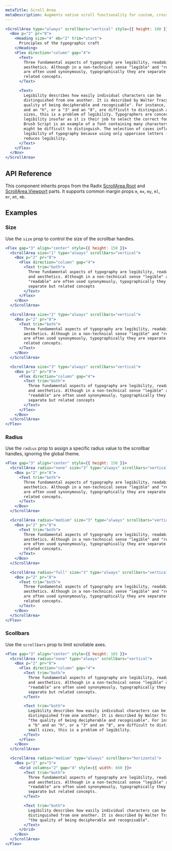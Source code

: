 ```yaml
---
metaTitle: Scroll Area
metaDescription: Augments native scroll functionality for custom, cross-browser styling.
---
```


```jsx live=true
<ScrollArea type="always" scrollbars="vertical" style={{ height: 180 }}>
  <Box p="2" pr="8">
    <Heading size="4" mb="2" trim="start">
      Principles of the typographic craft
    </Heading>
    <Flex direction="column" gap="4">
      <Text>
        Three fundamental aspects of typography are legibility, readability, and
        aesthetics. Although in a non-technical sense "legible" and "readable"
        are often used synonymously, typographically they are separate but
        related concepts.
      </Text>

      <Text>
        Legibility describes how easily individual characters can be
        distinguished from one another. It is described by Walter Tracy as "the
        quality of being decipherable and recognisable". For instance, if a "b"
        and an "h", or a "3" and an "8", are difficult to distinguish at small
        sizes, this is a problem of legibility. Typographers are concerned with
        legibility insofar as it is their job to select the correct font to use.
        Brush Script is an example of a font containing many characters that
        might be difficult to distinguish. The selection of cases influences the
        legibility of typography because using only uppercase letters (all-caps)
        reduces legibility.
      </Text>
    </Flex>
  </Box>
</ScrollArea>
```

## API Reference

This component inherits props from the Radix [ScrollArea.Root](/docs/primitives/components/scroll-area#root) and [ScrollArea.Viewport](/docs/primitives/components/scroll-area#viewport) parts. It supports common margin props `m`, `mx`, `my`, `ml`, `mr`, `mt`, `mb`.

<ThemesPropsTable componentName="scrollarea" />

## Examples

### Size

Use the `size` prop to control the size of the scrollbar handles.

```jsx live=true
<Flex gap="3" align="center" style={{ height: 150 }}>
  <ScrollArea size="1" type="always" scrollbars="vertical">
    <Box p="2" pr="8">
      <Flex direction="column" gap="4">
        <Text trim="both">
          Three fundamental aspects of typography are legibility, readability,
          and aesthetics. Although in a non-technical sense "legible" and
          "readable" are often used synonymously, typographically they are
          separate but related concepts
        </Text>
      </Flex>
    </Box>
  </ScrollArea>

  <ScrollArea size="2" type="always" scrollbars="vertical">
    <Box p="2" pr="8">
      <Text trim="both">
        Three fundamental aspects of typography are legibility, readability, and
        aesthetics. Although in a non-technical sense "legible" and "readable"
        are often used synonymously, typographically they are separate but
        related concepts.
      </Text>
    </Box>
  </ScrollArea>

  <ScrollArea size="3" type="always" scrollbars="vertical">
    <Box p="2" pr="8">
      <Flex direction="column" gap="4">
        <Text trim="both">
          Three fundamental aspects of typography are legibility, readability,
          and aesthetics. Although in a non-technical sense "legible" and
          "readable" are often used synonymously, typographically they are
          separate but related concepts
        </Text>
      </Flex>
    </Box>
  </ScrollArea>
</Flex>
```

### Radius

Use the `radius` prop to assign a specific radius value to the scrollbar handles, ignoring the global theme.

```jsx live=true
<Flex gap="3" align="center" style={{ height: 150 }}>
  <ScrollArea radius="none" size="3" type="always" scrollbars="vertical">
    <Box p="2" pr="8">
      <Text trim="both">
        Three fundamental aspects of typography are legibility, readability, and
        aesthetics. Although in a non-technical sense "legible" and "readable"
        are often used synonymously, typographically they are separate but
        related concepts.
      </Text>
    </Box>
  </ScrollArea>

  <ScrollArea radius="medium" size="3" type="always" scrollbars="vertical">
    <Box p="2" pr="8">
      <Text trim="both">
        Three fundamental aspects of typography are legibility, readability, and
        aesthetics. Although in a non-technical sense "legible" and "readable"
        are often used synonymously, typographically they are separate but
        related concepts.
      </Text>
    </Box>
  </ScrollArea>

  <ScrollArea radius="full" size="3" type="always" scrollbars="vertical">
    <Box p="2" pr="8">
      <Text trim="both">
        Three fundamental aspects of typography are legibility, readability, and
        aesthetics. Although in a non-technical sense "legible" and "readable"
        are often used synonymously, typographically they are separate but
        related concepts.
      </Text>
    </Box>
  </ScrollArea>
</Flex>
```

### Scollbars

Use the `scrollbars` prop to limit scrollable axes.

```jsx live=true
<Flex gap="3" align="center" style={{ height: 165 }}>
  <ScrollArea radius="none" type="always" scrollbars="vertical">
    <Box p="2" pr="8">
      <Flex direction="column" gap="4">
        <Text trim="both">
          Three fundamental aspects of typography are legibility, readability,
          and aesthetics. Although in a non-technical sense "legible" and
          "readable" are often used synonymously, typographically they are
          separate but related concepts.
        </Text>

        <Text trim="both">
          Legibility describes how easily individual characters can be
          distinguished from one another. It is described by Walter Tracy as
          "the quality of being decipherable and recognisable". For instance, if
          a "b" and an "h", or a "3" and an "8", are difficult to distinguish at
          small sizes, this is a problem of legibility.
        </Text>
      </Flex>
    </Box>
  </ScrollArea>

  <ScrollArea radius="medium" type="always" scrollbars="horizontal">
    <Box p="2" pr="5">
      <Grid columns="2" gap="4" style={{ width: 660 }}>
        <Text trim="both">
          Three fundamental aspects of typography are legibility, readability,
          and aesthetics. Although in a non-technical sense "legible" and
          "readable" are often used synonymously, typographically they are
          separate but related concepts.
        </Text>

        <Text trim="both">
          Legibility describes how easily individual characters can be
          distinguished from one another. It is described by Walter Tracy as
          "the quality of being decipherable and recognisable".
        </Text>
      </Grid>
    </Box>
  </ScrollArea>
</Flex>
```
